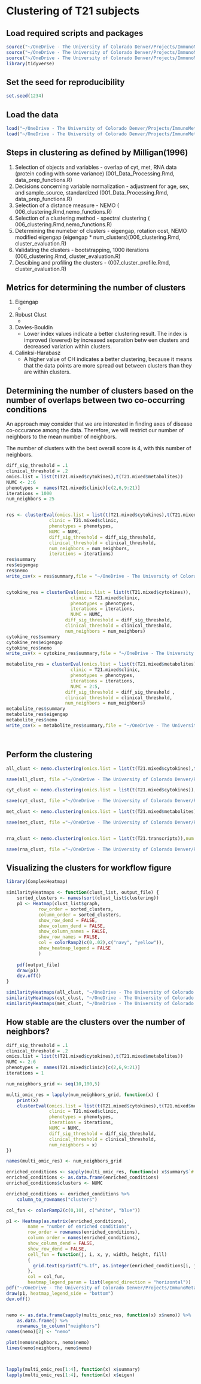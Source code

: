 # Clustering of T21 subjects

## Load required scripts and packages
```r
source("~/OneDrive - The University of Colorado Denver/Projects/ImmunoMetabolicSubtypes/R/data_prep_functions.R")
source("~/OneDrive - The University of Colorado Denver/Projects/ImmunoMetabolicSubtypes/R/nemo_functions.R")
source("~/OneDrive - The University of Colorado Denver/Projects/ImmunoMetabolicSubtypes/R/cluster_evaluation.R")
library(tidyverse)
```

## Set the seed for reproducibility

``` r
set.seed(1234)
```

## Load the data
```r
load("~/OneDrive - The University of Colorado Denver/Projects/ImmunoMetabolicSubtypes/data/processed/T21_standardized_cyt_met.RData")
load("~/OneDrive - The University of Colorado Denver/Projects/ImmunoMetabolicSubtypes/data/processed/processed_transcriptome.RData")
```

## Steps in clustering as defined by Milligan(1996)

1. Selection of objects and variables - overlap of cyt, met, RNA data (protein coding with some variance) (001_Data_Processing.Rmd, data_prep_functions.R)
2. Decisions concerning variable normalization - adjustment for age, sex, and sample_source, standardized (001_Data_Processing.Rmd, data_prep_functions.R)
3. Selection of a distance measure - NEMO ( 006_clustering.Rmd,nemo_functions.R)
4. Selection of a clustering method - spectral clustering ( 006_clustering.Rmd,nemo_functions.R)
5. Determining the numeber of clusters - eigengap, rotation cost, NEMO modified eigengap (eigengap * num_clusters)(006_clustering.Rmd, cluster_evaluation.R)
6. Validating the clusters - bootstrapping, 1000 iterations (006_clustering.Rmd, cluster_evaluation.R)
7. Descibing and profiling the clusters - (007_cluster_profile.Rmd, cluster_evaluation.R) 


## Metrics for determining the number of clusters
1. Eigengap
	* 
2. Robust Clust
   *
3. Davies-Bouldin
   * Lower index values indicate a better clustering result. The index is improved (lowered) by increased separation betw
   een clusters and decreased variation within clusters.
4. Calinksi-Harabasz
   * A higher value of CH indicates a better clustering, because it means that the data points are more spread out between clusters than they are within clusters.

## Determining the number of clusters based on the number of overlaps between two co-occurring conditions


An  approach may consider that we are interested in finding axes of disease co-occurance among the data. Therefore, we will restrict our number of neighbors to the mean number of neighbors. 

The number of clusters with the best overall score is 4, with this number of neighbors. 

```r
diff_sig_threshold = .1
clinical_threshold = .2
omics.list = list(t(T21.mixed$cytokines),t(T21.mixed$metabolites))
NUMC <- 2:6
phenotypes =  names(T21.mixed$clinic)[c(2,6,9:21)]
iterations = 1000
num_neighbors = 25

```

``` r

res <- clusterEval(omics.list = list(t(T21.mixed$cytokines),t(T21.mixed$metabolites)),
                clinic = T21.mixed$clinic,
                phenotypes = phenotypes,
                NUMC = NUMC,  
                diff_sig_threshold = diff_sig_threshold,
                clinical_threshold = clinical_threshold,
                num_neighbors = num_neighbors,
                iterations = iterations)
res$summary
res$eigengap
res$nemo
write_csv(x = res$summary,file = "~/OneDrive - The University of Colorado Denver/Projects/ImmunoMetabolicSubtypes/results/tables/cyt_met_clustering_results.csv")


cytokine_res = clusterEval(omics.list = list(t(T21.mixed$cytokines)),
						clinic = T21.mixed$clinic,
					 	phenotypes = phenotypes,
					  	iterations = iterations, 
						NUMC = NUMC,  
                      diff_sig_threshold = diff_sig_threshold,
                      clinical_threshold = clinical_threshold,
                      num_neighbors = num_neighbors)
cytokine_res$summary
cytokine_res$eigengap
cytokine_res$nemo
write_csv(x = cytokine_res$summary,file = "~/OneDrive - The University of Colorado Denver/Projects/ImmunoMetabolicSubtypes/results/tables/cytokine_clustering_results.csv")

metabolite_res = clusterEval(omics.list = list(t(T21.mixed$metabolites)),
						clinic = T21.mixed$clinic,
					 	phenotypes = phenotypes,
					  	iterations = iterations, 
						NUMC = 2:5,  
                      diff_sig_threshold = diff_sig_threshold ,
                      clinical_threshold = clinical_threshold,
                      num_neighbors = num_neighbors)
metabolite_res$summary
metabolite_res$eigengap
metabolite_res$nemo
write_csv(x = metabolite_res$summary,file = "~/OneDrive - The University of Colorado Denver/Projects/ImmunoMetabolicSubtypes/results/tables/metabolite_clustering_results.csv")




```

## Perform the clustering

```r
all_clust <- nemo.clustering(omics.list = list(t(T21.mixed$cytokines),t(T21.mixed$metabolites)),num.clusters = 4,num.neighbors = num_neighbors)

save(all_clust, file ="~/OneDrive - The University of Colorado Denver/Projects/ImmunoMetabolicSubtypes/results/clusterings/all_clust.RData")

cyt_clust <- nemo.clustering(omics.list = list(t(T21.mixed$cytokines)),num.clusters =2,num.neighbors = num_neighbors)

save(cyt_clust, file ="~/OneDrive - The University of Colorado Denver/Projects/ImmunoMetabolicSubtypes/results/clusterings/cyt_clust.RData")

met_clust <- nemo.clustering(omics.list = list(t(T21.mixed$metabolites)),num.clusters = 3,num.neighbors = num_neighbors)

save(met_clust, file ="~/OneDrive - The University of Colorado Denver/Projects/ImmunoMetabolicSubtypes/results/clusterings/met_clust.RData")


rna_clust <- nemo.clustering(omics.list = list(t(T21.transcripts)),num.clusters = 4,num.neighbors = num_neighbors)

save(rna_clust, file ="~/OneDrive - The University of Colorado Denver/Projects/ImmunoMetabolicSubtypes/results/clusterings/rna_clust.RData")

```

## Visualizing the clusters for workflow figure

```r
library(ComplexHeatmap)

similarityHeatmaps <- function(clust_list, output_file) {
    sorted_clusters <- names(sort(clust_list$clustering))
    p1 <- Heatmap(clust_list$graph,
            row_order = sorted_clusters,
            column_order = sorted_clusters,
            show_row_dend = FALSE,
            show_column_dend = FALSE,
            show_column_names = FALSE,
            show_row_names = FALSE,
            col = colorRamp2(c(0,.02),c("navy", "yellow")),
            show_heatmap_legend = FALSE
            )
    
    pdf(output_file)
    draw(p1)
    dev.off()
}

similarityHeatmaps(all_clust, "~/OneDrive - The University of Colorado Denver/Projects/ImmunoMetabolicSubtypes/results/similarity_heatmaps/met_cyt.pdf")
similarityHeatmaps(cyt_clust, "~/OneDrive - The University of Colorado Denver/Projects/ImmunoMetabolicSubtypes/results/similarity_heatmaps/cyt.pdf")
similarityHeatmaps(met_clust, "~/OneDrive - The University of Colorado Denver/Projects/ImmunoMetabolicSubtypes/results/similarity_heatmaps/met.pdf")


```


## How stable are the clusters over the number of neighbors?

```r
diff_sig_threshold = .1
clinical_threshold = .2
omics.list = list(t(T21.mixed$cytokines),t(T21.mixed$metabolites))
NUMC <- 2:6
phenotypes =  names(T21.mixed$clinic)[c(2,6,9:21)]
iterations = 1

num_neighbors_grid <- seq(10,100,5)

multi_omic_res = lapply(num_neighbors_grid, function(x) {
    print(x)
    clusterEval(omics.list = list(t(T21.mixed$cytokines),t(T21.mixed$metabolites)),
                clinic = T21.mixed$clinic,
                phenotypes = phenotypes,
                iterations = iterations,
                NUMC = NUMC,  
                diff_sig_threshold = diff_sig_threshold,
                clinical_threshold = clinical_threshold,
                num_neighbors = x)
})

names(multi_omic_res) <- num_neighbors_grid

enriched_conditions <- sapply(multi_omic_res, function(x) x$summary$`# of enriched conditions`)
enriched_conditions <- as.data.frame(enriched_conditions)
enriched_conditions$clusters <- NUMC

enriched_conditions <- enriched_conditions %>%
    column_to_rownames("clusters")

col_fun <- colorRamp2(c(0,10), c("white", "blue"))

p1 <- Heatmap(as.matrix(enriched_conditions),
        name = "number of enriched conditions",
        row_order = rownames(enriched_conditions),
        column_order = names(enriched_conditions),
        show_column_dend = FALSE,
        show_row_dend = FALSE,
        cell_fun = function(j, i, x, y, width, height, fill) 
        {
          grid.text(sprintf("%.1f", as.integer(enriched_conditions[i, j])), x, y, gp = gpar(fontsize = 6))
        },
        col = col_fun,
        heatmap_legend_param = list(legend_direction = "horizontal"))
pdf("~/OneDrive - The University of Colorado Denver/Projects/ImmunoMetabolicSubtypes/results/neighbors/num_neighbors_2024_04_19.pdf", height = 2, width = 4)
draw(p1, heatmap_legend_side = "bottom")
dev.off()


nemo <- as.data.frame(sapply(multi_omic_res, function(x) x$nemo)) %>%
    as.data.frame() %>%
    rownames_to_column("neighbors")
names(nemo)[2] <- "nemo"

plot(nemo$neighbors, nemo$nemo)
lines(nemo$neighbors, nemo$nemo)



lapply(multi_omic_res[1:4], function(x) x$summary)
lapply(multi_omic_res[1:4], function(x) x$eigen)


```

